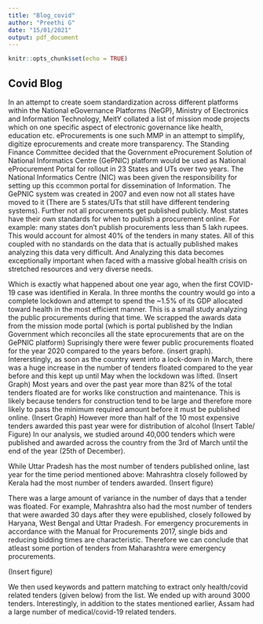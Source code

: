 ```yaml
---
title: "Blog_covid"
author: "Preethi G"
date: "15/01/2021"
output: pdf_document
---
```


```r
knitr::opts_chunk$set(echo = TRUE)
```
## Covid Blog

In an attempt to create soem standardization across different platforms within the National eGovernance Platforms (NeGP), Ministry of Electronics and Information Technology, MeitY collated a list of mission mode projects which on one specific aspect of electronic governance like health, education etc. eProcurements is one such MMP in an attempt to simplify, digitize eprocurements and create more transparency. The Standing  Finance  Committee  decided that the Government  eProcurement  Solution  of National  Informatics  Centre  (GePNIC) platform would  be  used as  National  eProcurement  Portal  for rollout in 23 States and UTs over two years. The National  Informatics Centre (NIC) was been given the   responsibility for setting up this ccommon portal for dissemination of Information. The GePNIC system was created in 2007 and even now not all states have moved to it (There are 5 states/UTs that still have different tendering systems). Further not all procurements get published publicly. Most states have their own standards for when to publish a procurement online. For example: many states don't publish procurements less than 5 lakh rupees. This would account for almost 40% of the tenders in many states. All of this coupled with no standards on the data that is actually published makes analyzing this data very difficult. And Analyzing this data becomes exceptionally important when faced with a massive global health crisis on stretched resources and very diverse needs. 

Which is exactly what happened about one year ago, when the first COVID-19 case was identified in Kerala. In three months the country would go into a complete lockdown and attempt to spend the ~1.5% of its GDP allocated toward health in the most efficient manner. This is a small study analyzing the public procurements during that time. We scrapped the awards data from the mission mode portal (which is portal published by the Indian Government which reconciles all the state eprocurements that are on the GePNIC platform)
Suprisingly there were fewer public procurements floated for the year 2020 compared to the years before. 
(insert graph). 
Intererstingly, as soon as the country went into a lock-down in March, there was a huge increase in the number of tenders floated compared to the year before and this kept up until May when the lockdown was lifted.
(Insert Graph)
Most years and over the past year more than 82% of the total tenders floated are for works like construction and maintenance. This is likely because tenders for construction tend to be large and therefore more likely to pass the minimum required amount before it must be published online.
(Insert Graph)
However more than half of the 10 most expensive tenders awarded this past year were for distribution of alcohol 
(Insert Table/ Figure)
In our analysis, we studied around 40,000 tenders which were published and awarded across the country from the 3rd of March until the end of the year (25th of December). 

While Uttar Pradesh has the most number of tenders published online, last year for the time period mentioned above: Mahrashtra closely followed by Kerala had the most number of tenders awarded. 
(Insert figure)

There was a large amount of variance in the number of days that a tender was floated. For example, Mahrashtra also had the most number of tenders that were awarded 30 days after they were epublished, closely followed by Haryana, West Bengal and Uttar Pradesh. For emergency procurements in accordance with the Manual for Procurements 2017, single bids and reducing bidding times are characteristic. Therefore we can conclude that atleast some portion of tenders from Maharashtra were emergency procurements. 

(Insert figure)

We then used keywords and pattern matching to extract only health/covid related tenders (given below) from the list. We ended up with around 3000 tenders. Interestingly, in addition to the states mentioned earlier, Assam had a large number of medical/covid-19 related tenders.


